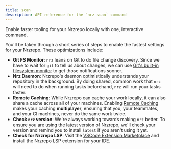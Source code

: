 ```yaml
---
title: scan
description: API reference for the `nrz scan` command
---
```


Enable faster tooling for your Nrzrepo locally with one, interactive command.

You'll be taken through a short series of steps to enable the fastest settings for your Nrzrepo. These optimizations include:

- **Git FS Monitor**: `nrz` leans on Git to do file change discovery. Since we have to wait for `git` to tell us about changes, we can use [Git's built-in filesystem monitor](https://git-scm.com/docs/git-fsmonitor--daemon) to get those notifications sooner.
- **Nrz Daemon**: Nrzrepo's daemon optimistically understands your repository in the background. By doing shared, common work that `nrz` will need to do when running tasks beforehand, `nrz` will run your tasks faster.
- **Remote Caching**: While Nrzrepo can cache your work locally, it can also share a cache across all of your machines. Enabling [Remote Caching](/repo/docs/core-concepts/remote-caching) makes your caching **multiplayer**, ensuring that you, your teammates, and your CI machines, never do the same work twice.
- **Check `nrz` version**: We're always working towards making `nrz` better. To ensure you are using the latest version of Nrzrepo, we'll check your version and remind you to install `latest` if you aren't using it yet.
- **Check for Nrzrepo LSP**:
  Visit the [VSCode Extension Marketplace](https://marketplace.visualstudio.com/items?itemName=Vercel.nrz-vsc) and install the Nrzrepo LSP extension for your IDE.
